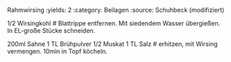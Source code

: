 Rahmwirsing
:yields: 2
:category: Beilagen
:source: Schuhbeck (modifiziert)

1/2 Wirsingkohl
# Blattrippe entfernen. Mit siedendem Wasser übergießen. In EL-große Stücke schneiden.

200ml Sahne
1 TL Brühpulver
1/2 Muskat
1 TL Salz
# erhitzen, mit Wirsing vermengen. 10min in Topf köcheln.
